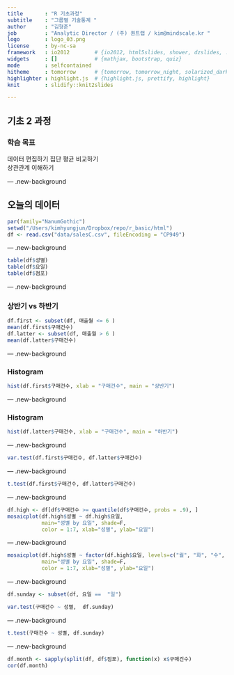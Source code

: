 ```yaml
---
title       : "R 기초과정"
subtitle    : "그룹별 기술통계 "
author      : "김형준"
job         : "Analytic Director / (주) 퀀트랩 / kim@mindscale.kr "
logo        : logo_03.png
license     : by-nc-sa
framework   : io2012        # {io2012, html5slides, shower, dzslides, ...}
widgets     : []            # {mathjax, bootstrap, quiz}
mode        : selfcontained
hitheme     : tomorrow      # {tomorrow, tomorrow_night, solarized_dark, solarized_light}
highlighter : highlight.js  # {highlight.js, prettify, highlight}
knit        : slidify::knit2slides

---
```


## 기초 2 과정

### 학습 목표

데이터 편집하기 
집단 평균 비교하기  
상관관계 이해하기


---  .new-background

## 오늘의 데이터

```r
par(family="NanumGothic")
setwd("/Users/kimhyungjun/Dropbox/repo/r_basic/html")
df <- read.csv("data/salesC.csv", fileEncoding = "CP949")
```

---  .new-background

```r
table(df$성별)
table(df$요일)
table(df$점포)
```

---  .new-background

### 상반기 vs 하반기

```r
df.first <- subset(df, 매출월 <= 6 )
mean(df.first$구매건수)
df.latter <- subset(df, 매출월 > 6 )
mean(df.latter$구매건수)
```

---  .new-background

### Histogram

```r
hist(df.first$구매건수, xlab = "구매건수", main = "상반기")
```

---  .new-background

### Histogram

```r
hist(df.latter$구매건수, xlab = "구매건수", main = "하반기")
```

---  .new-background

```r
var.test(df.first$구매건수, df.latter$구매건수)
```

---  .new-background

```r
t.test(df.first$구매건수, df.latter$구매건수)
```

---  .new-background

```r
df.high <- df[df$구매건수 >= quantile(df$구매건수, probs = .9), ]
mosaicplot(df.high$성별 ~ df.high$요일, 
           main="성별 by 요일", shade=F, 
           color = 1:7, xlab="성별", ylab="요일")
```

---  .new-background

```r
mosaicplot(df.high$성별 ~ factor(df.high$요일, levels=c("월", "화", "수", "목", "금", "토", "일")), 
           main="성별 by 요일", shade=F, 
           color = 1:7, xlab="성별", ylab="요일")
```

---  .new-background

```r
df.sunday <- subset(df, 요일 ==  "일")
```

```r
var.test(구매건수 ~ 성별,  df.sunday)
```

---  .new-background

```r
t.test(구매건수 ~ 성별, df.sunday)
```

---  .new-background

```r
df.month <- sapply(split(df, df$점포), function(x) x$구매건수)
cor(df.month)
```
